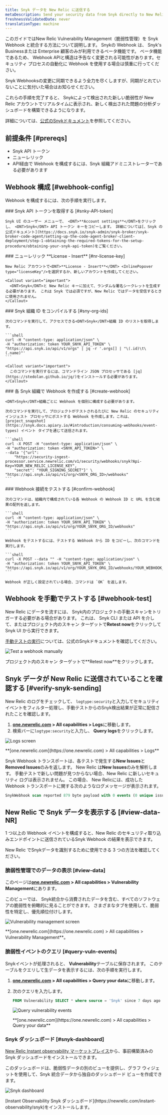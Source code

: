 ```yaml
---
title: Snyk データを New Relic に送信する
metaDescription: Send your security data from Snyk directly to New Relic.
freshnessValidatedDate: never
translationType: machine
---
```


このガイドではNew Relic Vulnerability Management（脆弱性管理）を <DNT>Snyk</DNT> Webhook と統合する方法について説明します。 <DNT>Snyk</DNT>の Webhook は、 <DNT>Snyk's Business</DNT>または Enterprise 顧客のみが利用できるベータ機能です。 ベータ機能であるため、 <DNT>Webhook API</DNT>と構造は予告なく変更される可能性があります。セキュリティ プロセスの自動化に Webhook を使用する場合は慎重に行ってください。

<DNT>Snyk Webhooks</DNT>の変更に同期できるよう全力を尽くしますが、同期がとれていないことに気付いた場合はお知らせください。

これらの手順を完了すると、 <DNT>Snyk</DNT>によって検出された新しい脆弱性が New Relic アカウントでリアルタイムに表示され、新しく検出された問題の分析ダッシュボードを構築できるようになります。

詳細については、[公式の<DNT>Snyk</DNT>ドキュメント](https://snyk.docs.apiary.io/#reference/webhooks)を参照してください。

## 前提条件 [#prereqs]

* <DNT>Snyk</DNT> API トークン
* ニューレリック<InlinePopover type="licenseKey"/>
* API経由で Webhook を構成するには、<DNT>Snyk</DNT> 組織アドミニストレーターである必要があります

## Webhook 構成 [#webhook-config]

Webhook を構成するには、次の手順を実行します。

<Steps>
  <Step>
    ### Snyk API トークンを取得する [#snky-API-token]

    Snyk UI のユーザー メニューで、 <DNT>**Account settings**</DNT>をクリックし、 <DNT>Snyk</DNT> API トークン キーをコピーします。 詳細については[、Snyk の公式ドキュメント](https://docs.snyk.io/snyk-admin/snyk-broker/snyk-broker-code-agent/setting-up-the-code-agent-broker-client-deployment/step-1-obtaining-the-required-tokens-for-the-setup-procedure/obtaining-your-snyk-api-token)をご覧ください。
  </Step>

  <Step>
    ### ニューレリック <DNT>**License - Insert**</DNT> [#nr-license-key]

    New Relic アカウントで<DNT>**License - Insert**</DNT> <InlinePopover type="licenseKey"/>を選択するか、新しいアカウントを作成してください。

    <Callout variant="important">
      <DNT>Snyk</DNT>と New Relic キーに加えて、ランダムな署名シークレットを生成する必要があります。 これは Snyk では必須ですが、New Relic ではデータを受信するときに使用されません。
    </Callout>
  </Step>

  <Step>
    ### Snyk 組織 ID をコンパイルする [#sny-org-ids]

    次のコマンドを実行して、アクセスできる<DNT>Snyk</DNT>組織 ID のリストを取得します。

    ```shell
    curl -H "content-type: application/json" \
    -H "authorization: token YOUR_SNYK_API_TOKEN" \
    "https://api.snyk.io/api/v1/orgs" | jq -r '.orgs[] | "\(.id)\t\(.name)"'
    ```

    <Callout variant="important">
      このコマンドを実行するには、コマンドライン JSON プロセッサである [jq](https://stedolan.github.io/jq/)をインストールする必要があります。
    </Callout>
  </Step>

  <Step>
    ### 各 Snyk 組織で Webhook を作成する [#create-webhook]

    <DNT>Snyk</DNT>組織ごとに Webhook を個別に構成する必要があります。

    次のコマンドを実行して、プロジェクトがテストされるたびに New Relic のセキュリティ インジェスト プロセッサにポストする Webhook を作成します。これは、 [project_snapshot](https://snyk.docs.apiary.io/#introduction/consuming-webhooks/event-types) イベント タイプを通じて送信されます。

    ```shell
    curl -X POST -H "content-type: application/json" \
    -H "authorization: token <SNYK_API_TOKEN>" \
    --data '{"url": 
        "https://security-ingest-processor.service.newrelic.com/v1/security/webhooks/snyk?Api-Key=YOUR_NEW_RELIC_LICENSE_KEY",
        "secret": "YOUR_SIGNING_SECRET"}' \
    "https://api.snyk.io/api/v1/org/<SNYK_ORG_ID>/webhooks"
    ```
  </Step>

  <Step>
    ### Webhook 接続をテストする [#confirm-webhook]

    次のコマンドは、組織内で構成されている各 Webhook の Webhook ID と URL を含む結果の配列を返します。

    ```shell
    curl -H "content-type: application/json" \
    -H "authorization: token YOUR_SNYK_API_TOKEN" \
    "https://api.snyk.io/api/v1/org/YOUR_SNYK_ORG_ID/webhooks"
    ```

    Webhook をテストするには、テストする Webhook から ID をコピーし、次のコマンドを実行します。

    ```shell
    curl -X POST --data "" -H "content-type: application/json" \
    -H "authorization: token YOUR_SNYK_API_TOKEN" \
    "https://api.snyk.io/api/v1/org/YOUR_SNYK_ORG_ID/webhooks/YOUR_WEBHOOK_ID/ping"
    ```

    Webhook が正しく設定されている場合、コマンドは `OK` を返します。
  </Step>
</Steps>

## Webhook を手動でテストする [#webhook-test]

New Relic にデータを流すには、 <DNT>Snyk</DNT>内のプロジェクトの手動スキャンをトリガーする必要がある場合があります。 これは、 <DNT>Snyk</DNT> CLI または API を介して、またはプロジェクト内のスキャン ターゲットで<DNT>**Retest now**</DNT>をクリックして<DNT>Snyk</DNT> UI から実行できます。

[手動テストの実行](https://docs.snyk.io/getting-started/running-tests#run-tests-manually)については、公式の<DNT>Snyk</DNT>ドキュメントを確認してください。

<img
  title="Test a webhook manually"
  alt="Test a webhook manually"
  src="/images/vulnerability-management_screenshot-crop_test-webhook.webp"
/>

<figcaption>
  プロジェクト内のスキャン ターゲットで<DNT>**Retest now**</DNT>をクリックします。
</figcaption>

## Snyk データが New Relic に送信されていることを確認する [#verify-snyk-sending]

New Relic のログをチェックして、 `logtype:security`と入力してセキュリティ イベントをフィルター処理し、手動テストからの<DNT>Snyk</DNT>検出結果が正常に配信されたことを確認します。

1. <DNT>**[one.newrelic.com](https://one.newrelic.com) &gt; All capabilities &gt; Logs**</DNT>に移動します。
2. 検索バーに`logtype:security`と入力し、 <DNT>**Query logs**</DNT>をクリックします。

<img
  title="Logs screen"
  alt="Logs screen"
  src="/images/vulnerability-management_screenshot-crop_verify-snyk-data.webp"
/>

<figcaption>
  <DNT>
    **[one.newrelic.com](https://one.newrelic.com) &gt; All capabilities &gt; Logs**
  </DNT>
</figcaption>

Snyk Webhook トランスポートは、各テストで発生する<DNT>**New Issues**</DNT>と<DNT>**Removed Issues**</DNT>のみを返します。 New Relic は<DNT>**New Issues**</DNT>のみを解析します。 手動テストで新しい問題が見つからない場合、New Relic に新しいセキュリティ ログは表示されません。 この場合、 New Relicには、成功した Webhook トランスポートに関する次のようなログメッセージが表示されます。

```sql
SnykWebhook scan reported 879 byte payload with 0 events (0 unique issue ids) from '' errors=no
```

## New Relic で Snyk データを表示する [#view-data-NR]

1 つ以上の Webhook イベントを構成すると、New Relic のセキュリティ取り込みエンドポイントに送信されている<DNT>Snyk</DNT> Webhook の結果を表示できます。

New Relic で<DNT>Snyk</DNT>データを識別するために使用できる 3 つの方法を確認してください。

### 脆弱性管理でのデータの表示 [#view-data]

このページは<DNT>**[one.newrelic.com](https://one.newrelic.com) &gt; All capabilities &gt; Vulnerability Management**</DNT>にあります。

このビューでは、 <DNT>Snyk</DNT>統合から消費されたデータを含む、すべてのソフトウェアの脆弱性を俯瞰的に見ることができます。 さまざまなタブを使用して、脆弱性を特定し、優先順位付けします。

<img
  title="Vulnerability management screen"
  alt="Vulnerability management screen"
  src="/images/accounts_screenshot-full_vm-landing.webp"
/>

<figcaption>
  <DNT>**[one.newrelic.com](https://one.newrelic.com) &gt; All capabilities &gt; Vulnerability Management**</DNT>。
</figcaption>

### 脆弱性イベントのクエリ [#query-vuln-events]

<DNT>Snyk</DNT>イベントが処理されると、 <DNT>**Vulnerability**</DNT>テーブルに保存されます。 このテーブルをクエリして生データを表示するには、次の手順を実行します。

1. <DNT>**[one.newrelic.com](https://one.newrelic.com) &gt; All capabilities &gt; Query your data**</DNT>に移動します。

2. 次のクエリを入力します。

   ```sql
   FROM Vulnerability SELECT * where source = 'Snyk' since 7 days ago
   ```

   <img
     title="Query vulnerability events"
     alt="Query vulnerability events"
     src="/images/vulnerability-management_screenshot-full_query-vuln-events.webp"
   />

   <figcaption>
     <DNT>
       **[one.newrelic.com](https://one.newrelic.com) &gt; All capabilities &gt; Query your data**
     </DNT>
   </figcaption>

### Snyk ダッシュボード [#snyk-dashboard]

[New Relic Instant observability マーケットプレイス](https://newrelic.com/instant-observability/snyk)から、事前構築済みの <DNT>Snyk</DNT> ダッシュボードをインストールできます。

このダッシュボードは、脆弱性データの別のビューを提供し、グラフ ウィジェットを使用して、Snyk 統合データから独自のダッシュボード ビューを作成できます。

<img
  title="Snyk dashboard"
  alt="Snyk dashboard"
  src="/images/vm_screenshot-full_snyk-dashboard.webp"
/>

<figcaption>
  [Instant Observability Snyk ダッシュボード](https://newrelic.com/instant-observability/snyk)をインストールします。
</figcaption>
